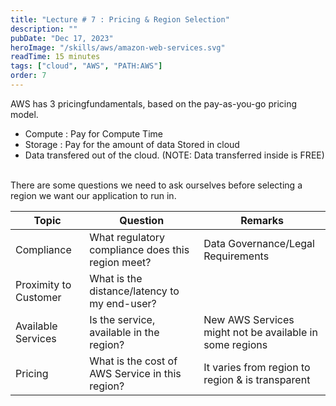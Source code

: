 ```yaml
---
title: "Lecture # 7 : Pricing & Region Selection"
description: ""
pubDate: "Dec 17, 2023"
heroImage: "/skills/aws/amazon-web-services.svg"
readTime: 15 minutes
tags: ["cloud", "AWS", "PATH:AWS"]
order: 7
---
```



<Section link="aws-pricing" title="Pricing in AWS Cloud" />
AWS has 3 pricingfundamentals, based on the pay-as-you-go pricing model.
<ul class="list-disc pl-6">
	<li>Compute : Pay for Compute Time</li>
	<li>Storage : Pay for the amount of data Stored in cloud</li>
	<li>
		Data transfered out of the cloud. (NOTE: Data transferred inside is FREE)
	</li>
</ul>
<br />
<Section link="aws-region" title="How to  Select an AWS Region?" />
There are some questions we need to ask ourselves before selecting a region we want
our application to run in.

| Topic                 | Question                                          | Remarks                                                 |
| --------------------- | ------------------------------------------------- | ------------------------------------------------------- |
| Compliance            | What regulatory compliance does this region meet? | Data Governance/Legal Requirements                      |
| Proximity to Customer | What is the distance/latency to my end-user?      |                                                         |
| Available Services    | Is the service, available in the region?          | New AWS Services might not be available in some regions |
| Pricing               | What is the cost of AWS Service in this region?   | It varies from region to region & is transparent        |
